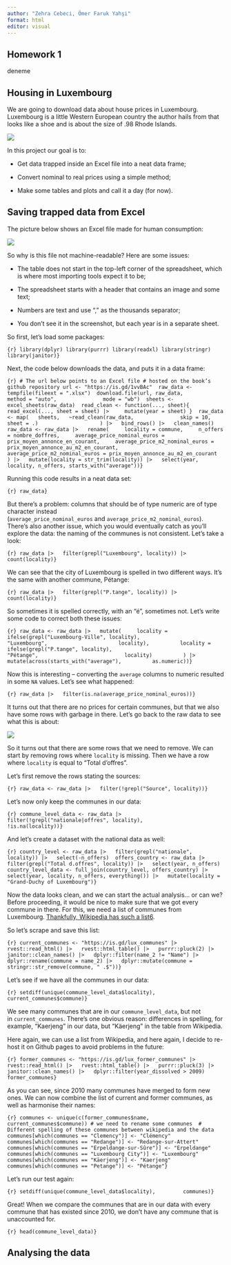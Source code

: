 ```yaml
---
author: "Zehra Cebeci, Ömer Faruk Yahşi"
format: html
editor: visual
---
```


## Homework 1

deneme

## **Housing in Luxembourg**

We are going to download data about house prices in Luxembourg. Luxembourg is a little Western European country the author hails from that looks like a shoe and is about the size of .98 Rhode Islands. 

![](https://raps-with-r.dev/images/lux_rhode_island.png)

In this project our goal is to:

-   Get data trapped inside an Excel file into a neat data frame;

-   Convert nominal to real prices using a simple method;

-   Make some tables and plots and call it a day (for now).

## **Saving trapped data from Excel**

The picture below shows an Excel file made for human consumption:

![](https://raps-with-r.dev/images/obs_hab_xlsx_overview.png)

So why is this file not machine-readable? Here are some issues:

-   The table does not start in the top-left corner of the spreadsheet, which is where most importing tools expect it to be;

-   The spreadsheet starts with a header that contains an image and some text;

-   Numbers are text and use "," as the thousands separator;

-   You don't see it in the screenshot, but each year is in a separate sheet.

So first, let's load some packages:

`{r} library(dplyr) library(purrr) library(readxl) library(stringr) library(janitor)}`

Next, the code below downloads the data, and puts it in a data frame:

`{r} # The url below points to an Excel file # hosted on the book’s github repository url <- "https://is.gd/1vvBAc"  raw_data <- tempfile(fileext = ".xlsx")  download.file(url, raw_data,               method = "auto",               mode = "wb")  sheets <- excel_sheets(raw_data)  read_clean <- function(..., sheet){   read_excel(..., sheet = sheet) |>     mutate(year = sheet) }  raw_data <- map(   sheets,   ~read_clean(raw_data,               skip = 10,               sheet = .)                    ) |>   bind_rows() |>   clean_names()  raw_data <- raw_data |>   rename(     locality = commune,     n_offers = nombre_doffres,     average_price_nominal_euros = prix_moyen_annonce_en_courant,     average_price_m2_nominal_euros = prix_moyen_annonce_au_m2_en_courant,     average_price_m2_nominal_euros = prix_moyen_annonce_au_m2_en_courant   ) |>   mutate(locality = str_trim(locality)) |>   select(year, locality, n_offers, starts_with("average"))}`

Running this code results in a neat data set:

`{r} raw_data}`

But there's a problem: columns that should be of type numeric are of type character instead (`average_price_nominal_euros` and `average_price_m2_nominal_euros`). There's also another issue, which you would eventually catch as you'll explore the data: the naming of the communes is not consistent. Let's take a look:

`{r} raw_data |>   filter(grepl("Luxembourg", locality)) |>   count(locality)}`

We can see that the city of Luxembourg is spelled in two different ways. It's the same with another commune, Pétange:

`{r} raw_data |>   filter(grepl("P.tange", locality)) |>   count(locality)}`

So sometimes it is spelled correctly, with an "é", sometimes not. Let's write some code to correct both these issues:

`{r} raw_data <- raw_data |>   mutate(     locality = ifelse(grepl("Luxembourg-Ville", locality),                       "Luxembourg",                       locality),          locality = ifelse(grepl("P.tange", locality),                            "Pétange",                            locality)          ) |>   mutate(across(starts_with("average"),          as.numeric))}`

Now this is interesting -- converting the `average` columns to numeric resulted in some `NA` values. Let's see what happened:

`{r} raw_data |>   filter(is.na(average_price_nominal_euros))}`

It turns out that there are no prices for certain communes, but that we also have some rows with garbage in there. Let's go back to the raw data to see what this is about:

![](https://raps-with-r.dev/images/obs_hab_xlsx_missing.png)

So it turns out that there are some rows that we need to remove. We can start by removing rows where `locality` is missing. Then we have a row where `locality` is equal to "Total d'offres". 

Let's first remove the rows stating the sources:

`{r} raw_data <- raw_data |>   filter(!grepl("Source", locality))}`

Let's now only keep the communes in our data:

`{r} commune_level_data <- raw_data |>     filter(!grepl("nationale|offres", locality),            !is.na(locality))}`

And let's create a dataset with the national data as well:

`{r} country_level <- raw_data |>   filter(grepl("nationale", locality)) |>   select(-n_offers)  offers_country <- raw_data |>   filter(grepl("Total d.offres", locality)) |>   select(year, n_offers)  country_level_data <- full_join(country_level, offers_country) |>   select(year, locality, n_offers, everything()) |>   mutate(locality = "Grand-Duchy of Luxembourg")}`

Now the data looks clean, and we can start the actual analysis... or can we? Before proceeding, it would be nice to make sure that we got every commune in there. For this, we need a list of communes from Luxembourg. [Thankfully, Wikipedia has such a list](https://en.wikipedia.org/wiki/List_of_communes_of_Luxembourg)[6](https://raps-with-r.dev/project_start.html#fn6).

So let's scrape and save this list:

`{r} current_communes <- "https://is.gd/lux_communes" |>   rvest::read_html() |>   rvest::html_table() |>   purrr::pluck(2) |>   janitor::clean_names() |>   dplyr::filter(name_2 != "Name") |>   dplyr::rename(commune = name_2) |>   dplyr::mutate(commune = stringr::str_remove(commune, " .$"))}`

Let's see if we have all the communes in our data:

`{r} setdiff(unique(commune_level_data$locality),         current_communes$commune)}`

We see many communes that are in our `commune_level_data`, but not in `current_communes`. There's one obvious reason: differences in spelling, for example, "Kaerjeng" in our data, but "Käerjeng" in the table from Wikipedia. 

Here again, we can use a list from Wikipedia, and here again, I decide to re-host it on Github pages to avoid problems in the future:

`{r} former_communes <- "https://is.gd/lux_former_communes" |>   rvest::read_html() |>   rvest::html_table() |>   purrr::pluck(3) |>   janitor::clean_names() |>   dplyr::filter(year_dissolved > 2009)  former_communes}`

As you can see, since 2010 many communes have merged to form new ones. We can now combine the list of current and former communes, as well as harmonise their names:

`{r} communes <- unique(c(former_communes$name,                      current_communes$commune)) # we need to rename some communes  # Different spelling of these communes between wikipedia and the data  communes[which(communes == "Clemency")] <- "Clémency" communes[which(communes == "Redange")] <- "Redange-sur-Attert" communes[which(communes == "Erpeldange-sur-Sûre")] <- "Erpeldange" communes[which(communes == "Luxembourg City")] <- "Luxembourg" communes[which(communes == "Käerjeng")] <- "Kaerjeng" communes[which(communes == "Petange")] <- "Pétange"}`

Let's run our test again:

`{r} setdiff(unique(commune_level_data$locality),         communes)}`

Great! When we compare the communes that are in our data with every commune that has existed since 2010, we don't have any commune that is unaccounted for.

`{r} head(commune_level_data)}`

## **Analysing the data**
